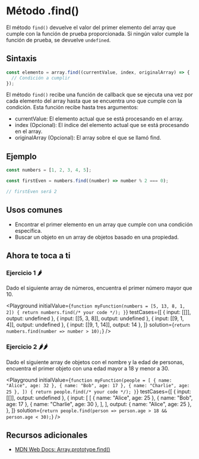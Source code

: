 
# Método .find()

El método `find()` devuelve el valor del primer elemento del array que cumple con la función de prueba proporcionada. Si ningún valor cumple la función de prueba, se devuelve `undefined`.

## Sintaxis

```jsx
const elemento = array.find((currentValue, index, originalArray) => {
  // Condición a cumplir
});
```

El método `find()` recibe una función de callback que se ejecuta una vez por cada elemento del array hasta que se encuentra uno que cumple con la condición. Esta función recibe hasta tres argumentos:

- currentValue: El elemento actual que se está procesando en el array.
- index (Opcional): El índice del elemento actual que se está procesando en el array.
- originalArray (Opcional): El array sobre el que se llamó find.

## Ejemplo

```jsx
const numbers = [1, 2, 3, 4, 5];

const firstEven = numbers.find((number) => number % 2 === 0);

// firstEven será 2
```

## Usos comunes

- Encontrar el primer elemento en un array que cumple con una condición específica.
- Buscar un objeto en un array de objetos basado en una propiedad.

## Ahora te toca a ti

### Ejercicio 1 🌶️

Dado el siguiente array de números, encuentra el primer número mayor que 10.

<Playground
  initialValue={`
function myFunction(numbers = [5, 13, 8, 1, 2]) {
  return numbers.find(/* your code */);
}
  `}
  testCases={[
    { input: [[]], output: undefined },
    { input: [[5, 3, 8]], output: undefined },
    { input: [[9, 1, 4]], output: undefined },
    { input: [[9, 1, 14]], output: 14 },
  ]}
  solution={`return numbers.find(number => number > 10);`}
/>

### Ejercicio 2 🌶️🌶️

Dado el siguiente array de objetos con el nombre y la edad de personas, encuentra el primer objeto con una edad mayor a 18 y menor a 30.

<Playground
  initialValue={`
function myFunction(people = [
  { name: "Alice", age: 32 },
  { name: "Bob", age: 17 },
  { name: "Charlie", age: 25 },
]) {
  return people.find(/* your code */);
}
  `}
  testCases={[
    { input: [[]], output: undefined },
    {
      input: [
        [
          { name: "Alice", age: 25 },
          { name: "Bob", age: 17 },
          { name: "Charlie", age: 30 },
        ],
      ],
      output: { name: "Alice", age: 25 },
    },
  ]}
  solution={`return people.find(person => person.age > 18 && person.age < 30);`}
/>

## Recursos adicionales

- [MDN Web Docs: Array.prototype.find()](https://developer.mozilla.org/en-US/docs/Web/JavaScript/Reference/Global_Objects/Array/find)

